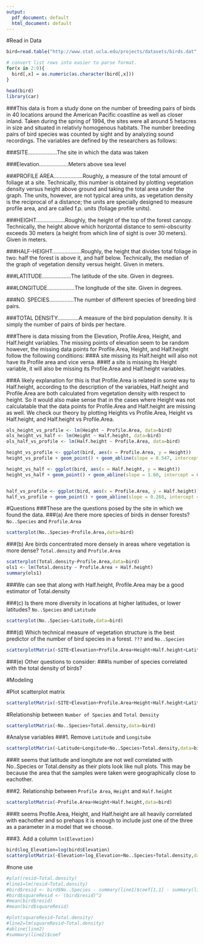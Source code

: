 ```yaml
---
output:
  pdf_document: default
  html_document: default
---
```

#Read in Data
```r
bird=read.table("http://www.stat.ucla.edu/projects/datasets/birds.dat",header=TRUE,sep=",",fill=TRUE)

# convert list rows into easier to parse format.
for(x in 2:9){
  bird[,x] = as.numeric(as.character(bird[,x]))
}

head(bird)
library(car)
```
###This data is from a study done on the number of breeding pairs of birds in 40 locations around the American Pacific coastline as well as closer inland. Taken during the spring of 1994, the sites were all around 5 hetacres in size and situated in relativly homogenous habitats. The number breeding pairs of bird species was counted by sight and by analyzing sound recordings. The variables are defined by the researchers as follows:

###SITE...................The site in which the data was taken

###Elevation...................Meters above sea level

###PROFILE AREA...................Roughly, a measure of the total amount of foliage at a site. Technically, this number is obtained by plotting vegetation density versus height above ground and taking the total area under the graph. The units, however, are not typical area units, as vegetation density is the reciprocal of a distance; the units are specially designed to measure profile area, and are called f.p. units (foliage profile units).

###HEIGHT...................Roughly, the height of the top of the forest canopy. Technically, the height above which horizontal distance to semi-obscurity exceeds 30 meters (a height from which line of sight is over 30 meters). Given in meters.  

###HALF-HEIGHT...................Roughly, the height that divides total foliage in two: half the forest is above it, and half below. Technically, the median of the graph of vegetation density versus height. Given in meters. 

###LATITUDE...................The latitude of the site. Given in degrees.

###LONGITUDE..................The longitude of the site. Given in degrees.

###NO. SPECIES................The number of different species of breeding bird pairs. 

###TOTAL DENSITY..............A measure of the bird population density. It is simply the number of pairs of birds per hectare.   
			   
###There is data missing from the Elevation, Profile.Area, Height, and Half.height variables. The missing points of elevation seem to be random however, the missing data points for Profile.Area, Height, and Half.height follow the following conditions: 
###A site missing its Half.height will also not have its Profile area and vice versa. 
###If a site is missing its Height variable, it will also be missing its Profile.Area and Half.height variables. 

###A likely explanation for this is that Profile.Area is related in some way to Half.height, according to the description of the variables, Half.height and Profile.Area are both calculated from vegetation density with respect to height. So it would also make sense that in the cases where Height was not calculatable that the data points for Profile.Area and Half.height are missing as well. We check our theory by plotting Heights vs Profile.Area, Height vs Half.height, and Half.height vs Profile.Area.

```r
ols_height_vs_profile <- lm(Height ~ Profile.Area, data=bird)
ols_height_vs_half <- lm(Height ~ Half.height, data=bird)
ols_half_vs_profile <- lm(Half.height ~ Profile.Area, data=bird)

height_vs_profile <- ggplot(bird, aes(x = Profile.Area, y = Height))
height_vs_profile + geom_point() + geom_abline(slope = 0.547, intercept = -3.77)

height_vs_half <- ggplot(bird, aes(x = Half.height, y = Height))
height_vs_half + geom_point() + geom_abline(slope = 1.60, intercept = 6.93)


half_vs_profile <- ggplot(bird, aes(x = Profile.Area, y = Half.height))
half_vs_profile + geom_point() + geom_abline(slope = 0.268, intercept = -4.10)
```



#Questions
###These are the questions posed by the site in which we found the data. 
###(a) Are there more species of birds in denser forests? `No..Species` and `Profile.Area`
```r
scatterplot(No..Species~Profile.Area,data=bird)
```

###(b) Are birds concentrated more densely in areas where vegetation is more dense? `Total.density` and `Profile.Area`
```r
scatterplot(Total.density~Profile.Area,data=bird)
ols1 <- lm(Total.density ~ Profile.Area + Half.height)
summary(ols1)
```
###We can see that along with Half.height, Profile.Area may be a good estimator of Total.density


###(c) Is there more diversity in locations at higher latitudes, or lower latitudes? `No..Species` and `Latitude`
```r
scatterplot(No..Species~Latitude,data=bird)
```

###(d) Which technical measure of vegetation structure is the best predictor of the number of bird species in a forest. `???` and `No..Species`
```r
scatterplotMatrix(~SITE+Elevation+Profile.Area+Height+Half.height+Latitude+Longitude+No..Species+Total.density,data=bird)
```

###(e) Other questions to consider:
###Is number of species correlated with the total density of birds?


#Modeling

#Plot scatterplot matrix
```r
scatterplotMatrix(~SITE+Elevation+Profile.Area+Height+Half.height+Latitude+Longitude+No..Species+Total.density,data=bird)
```

#Relationship between `Number of Species` and `Total Density`
```r
scatterplotMatrix(~No..Species+Total.density,data=bird)
```

#Analyse variables
###1. Remove `Latitude` and `Longitube`
```r
scatterplotMatrix(~Latitude+Longitude+No..Species+Total.density,data=bird)
```
###It seems that latitude and longitute are not well correlated with No..Species or Total.density as their plots look like null plots. This may be because the area that the samples were taken were geographically close to eachother. 


###2. Relationship between `Profile Area`, `Height` and `Half.height`
```r
scatterplotMatrix(~Profile.Area+Height+Half.height,data=bird)
```
###It seems Profile.Area, Height, and Half.height are all heavily correlated with eachother and so prehaps it is enough to include just one of the three as a parameter in a model that we choose.


###3. Add a column `ln(Elevation)`
```r
bird$log_Elevation=log(bird$Elevation)
scatterplotMatrix(~Elevation+log_Elevation+No..Species+Total.density,data=bird)
```



#none use
```r
#plot(resid~Total.density)
#line1=lm(resid~Total.density)
#bird$resid <- bird$No..Species - summary(line1)$coef[1,1] - summary(line1)$coef[2,1]*Total.density
#bird$squareResid <- (bird$resid)^2
#mean(bird$resid)
#mean(bird$squareResid)

#plot(squareResid~Total.density)
#line2=lm(squareResid~Total.density)
#abline(line2)
#summary(line2)$coef
```

